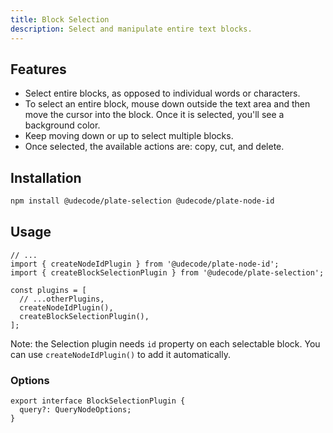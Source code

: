 ```yaml
---
title: Block Selection
description: Select and manipulate entire text blocks.
---
```


<ComponentPreview name="playground-demo" id="blockselection" />

<PackageInfo>

## Features

- Select entire blocks, as opposed to individual words or characters.
- To select an entire block, mouse down outside the text area and then move the cursor into the block. Once it is selected, you'll see a background color.
- Keep moving down or up to select multiple blocks.
- Once selected, the available actions are: copy, cut, and delete.

</PackageInfo>

## Installation

```bash
npm install @udecode/plate-selection @udecode/plate-node-id
```

## Usage

```tsx
// ...
import { createNodeIdPlugin } from '@udecode/plate-node-id';
import { createBlockSelectionPlugin } from '@udecode/plate-selection';

const plugins = [
  // ...otherPlugins,
  createNodeIdPlugin(),
  createBlockSelectionPlugin(),
];
```

Note: the Selection plugin needs `id` property on each selectable block. You can use `createNodeIdPlugin()` to add it automatically.

[//]: # '### Styling'
[//]: #
[//]: # 'You can style the selection area by using the `slate-selection-area` class:'
[//]: #
[//]: # '```css'
[//]: # '.slate-selection-area {'
[//]: # '  background: #4f90f22d;'
[//]: # '  border: 1px solid #4f90f2;'
[//]: # '}'
[//]: # '```'

### Options

```tsx
export interface BlockSelectionPlugin {
  query?: QueryNodeOptions;
}
```
